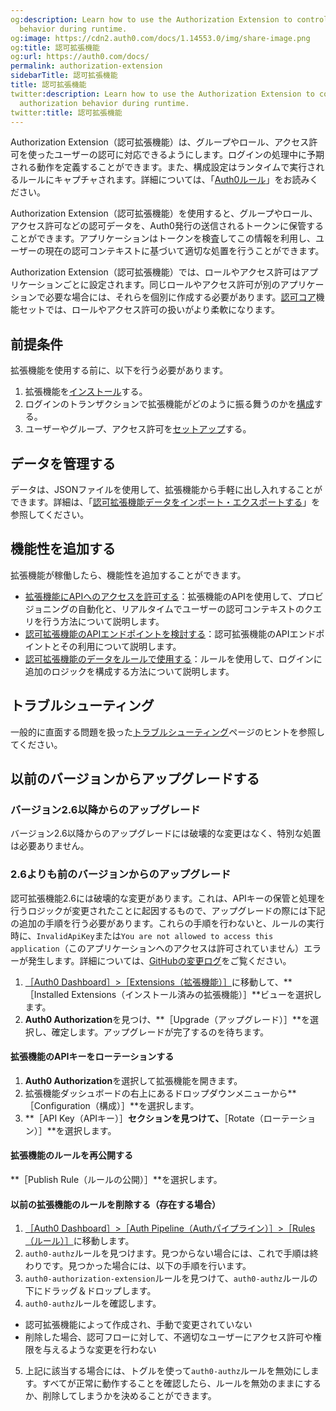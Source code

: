 ```yaml
---
og:description: Learn how to use the Authorization Extension to control user authorization
  behavior during runtime.
og:image: https://cdn2.auth0.com/docs/1.14553.0/img/share-image.png
og:title: 認可拡張機能
og:url: https://auth0.com/docs/
permalink: authorization-extension
sidebarTitle: 認可拡張機能
title: 認可拡張機能
twitter:description: Learn how to use the Authorization Extension to control user
  authorization behavior during runtime.
twitter:title: 認可拡張機能
---
```




Authorization Extension（認可拡張機能）は、グループやロール、アクセス許可を使ったユーザーの認可に対応できるようにします。ログインの処理中に予期される動作を定義することができます。また、構成設定はランタイムで実行されるルールにキャプチャされます。詳細については、「[Auth0ルール](/rules)」をお読みください。

Authorization Extension（認可拡張機能）を使用すると、グループやロール、アクセス許可などの認可データを、Auth0発行の送信されるトークンに保管することができます。アプリケーションはトークンを検査してこの情報を利用し、ユーザーの現在の認可コンテキストに基づいて適切な処置を行うことができます。

Authorization Extension（認可拡張機能）では、ロールやアクセス許可はアプリケーションごとに設定されます。同じロールやアクセス許可が別のアプリケーションで必要な場合には、それらを個別に作成する必要があります。[認可コア](/rbac)機能セットでは、ロールやアクセス許可の扱いがより柔軟になります。

## 前提条件

拡張機能を使用する前に、以下を行う必要があります。

1. 拡張機能を[インストール](/extensions/authorization-extension/install-authorization-extension)する。
2. ログインのトランザクションで拡張機能がどのように振る舞うのかを[構成](/extensions/authorization-extension/configure-authorization-extension)する。
3. ユーザーやグループ、アクセス許可を[セットアップ](/extensions/authorization-extension/set-up-authorization-extension-users)する。

## データを管理する

データは、JSONファイルを使用して、拡張機能から手軽に出し入れすることができます。詳細は、「[認可拡張機能データをインポート・エクスポートする](/extensions/authorization-extension/import-and-export-authorization-extension-data)」を参照してください。

## 機能性を追加する

拡張機能が稼働したら、機能性を追加することができます。

* [拡張機能にAPIへのアクセスを許可する](/extensions/authorization-extension/enable-api-access-to-authorization-extension)：拡張機能のAPIを使用して、プロビジョニングの自動化と、リアルタイムでユーザーの認可コンテキストのクエリを行う方法について説明します。
* [認可拡張機能のAPIエンドポイントを検討する](/api/authorization-extension)：認可拡張機能のAPIエンドポイントとその利用について説明します。
* [認可拡張機能のデータをルールで使用する](/extensions/authorization-extension/use-rules-with-the-authorization-extension)：ルールを使用して、ログインに追加のロジックを構成する方法について説明します。

## トラブルシューティング

一般的に直面する問題を扱った[トラブルシューティング](/troubleshoot/troubleshoot-authentication/troubleshoot-authorization-extension)ページのヒントを参照してください。

## 以前のバージョンからアップグレードする

### バージョン2.6以降からのアップグレード

バージョン2.6以降からのアップグレードには破壊的な変更はなく、特別な処置は必要ありません。

### 2.6よりも前のバージョンからのアップグレード

認可拡張機能2.6には破壊的な変更があります。これは、APIキーの保管と処理を行うロジックが変更されたことに起因するもので、アップグレードの際には下記の追加の手順を行う必要があります。これらの手順を行わないと、ルールの実行時に、`InvalidApiKey`または`You are not allowed to access this application`（このアプリケーションへのアクセスは許可されていません）エラーが発生します。詳細については、[GitHubの変更ログ](https://github.com/auth0/auth0-authorization-extension/blob/master/CHANGELOG.md)をご覧ください。

1. [［Auth0 Dashboard］>［Extensions（拡張機能）］](%24%7Bmanage_url%7D/#/extensions)に移動して、**［Installed Extensions（インストール済みの拡張機能）］**ビューを選択します。
2. **Auth0 Authorization**を見つけ、**［Upgrade（アップグレード）］**を選択し、確定します。アップグレードが完了するのを待ちます。

#### 拡張機能のAPIキーをローテーションする

1. **Auth0 Authorization**を選択して拡張機能を開きます。
2. 拡張機能ダッシュボードの右上にあるドロップダウンメニューから**［Configuration（構成）］**を選択します。
3. **［API Key（APIキー）］**セクションを見つけて、**［Rotate（ローテーション）］**を選択します。

#### 拡張機能のルールを再公開する

**［Publish Rule（ルールの公開）］**を選択します。

#### 以前の拡張機能のルールを削除する（存在する場合）

1. [［Auth0 Dashboard］>［Auth Pipeline（Authパイプライン）］>［Rules（ルール）］](%24%7Bmanage_url%7D/#/rules)に移動します。
2. `auth0-authz`ルールを見つけます。見つからない場合には、これで手順は終わりです。見つかった場合には、以下の手順を行います。
3. `auth0-authorization-extension`ルールを見つけて、`auth0-authz`ルールの下にドラッグ＆ドロップします。
4. `auth0-authz`ルールを確認します。

* 認可拡張機能によって作成され、手動で変更されていない
* 削除した場合、認可フローに対して、不適切なユーザーにアクセス許可や権限を与えるような変更を行わない
5. 上記に該当する場合には、トグルを使って`auth0-authz`ルールを無効にします。すべてが正常に動作することを確認したら、ルールを無効のままにするか、削除してしまうかを決めることができます。